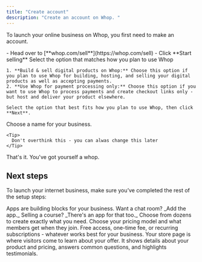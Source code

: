```yaml
---
title: "Create account"
description: "Create an account on Whop. "
---
```


To launch your online business on Whop, you first need to make an account.

<Steps>
  <Step title="Go to whop.com/sell" titleSize="h3">
    - Head over to [**whop.com/sell**](https://whop.com/sell)
    - Click **Start selling**
  </Step>
  <Step title="Choose how you plan to use Whop" titleSize="h3">
    Select the option that matches how you plan to use Whop

    1. **Build & sell digital products on Whop:** Choose this option if you plan to use Whop for building, hosting, and selling your digital products as well as accepting payments.
    2. **Use Whop for payment processing only:** Choose this option if you want to use Whop to process payments and create checkout links only - but host and deliver your product elsewhere.

    Select the option that best fits how you plan to use Whop, then click **Next**.
  </Step>
  <Step title="Name your business" titleSize="h3">
    Choose a name for your business.

    <Tip>
      Don't overthink this - you can alwas change this later
    </Tip>
  </Step>
</Steps>

That's it. You've got yourself a whop.

## Next steps

To launch your internet business, make sure you’ve completed the rest of the setup steps:

<CardGroup cols={3}>
  <Card title="Add apps to your whop" icon="block-brick" href="/add-apps">
    Apps are building blocks for your business. Want a chat room? _Add the app._ Selling a course? _There's an app for that too._ Choose from dozens to create exactly what you need.
  </Card>
  <Card title="Set up pricing" icon="dollar-sign" href="/set-up-products-pricing">
    Choose your pricing model and what members get when they join. Free access, one-time fee, or recurring subscriptions - whatever works best for your business.
  </Card>
  <Card title="Set up your store page" icon="store" href="/set-up-store-page">
    Your store page is where visitors come to learn about your offer. It shows details about your product and pricing, answers common questions, and highlights testimonials.
  </Card>
</CardGroup>